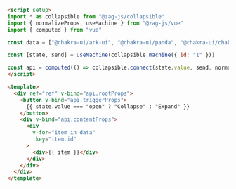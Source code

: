 ```md
<script setup>
import * as collapsible from "@zag-js/collapsible"
import { normalizeProps, useMachine } from "@zag-js/vue"
import { computed } from "vue"

const data = ["@chakra-ui/ark-ui", "@chakra-ui/panda", "@chakra-ui/chakra-ui"]

const [state, send] = useMachine(collapsible.machine({ id: "1" }))

const api = computed(() => collapsible.connect(state.value, send, normalizeProps))
</script>

<template>
  <div ref="ref" v-bind="api.rootProps">
    <button v-bind="api.triggerProps">
      {{ state.value === "open" ? "Collapse" : "Expand" }}
    </button>
    <div v-bind="api.contentProps">
      <div
        v-for="item in data"
        :key="item.id"
      >
        <div>{{ item }}</div>
      </div>
    </div>
  </div>
</template>
```
